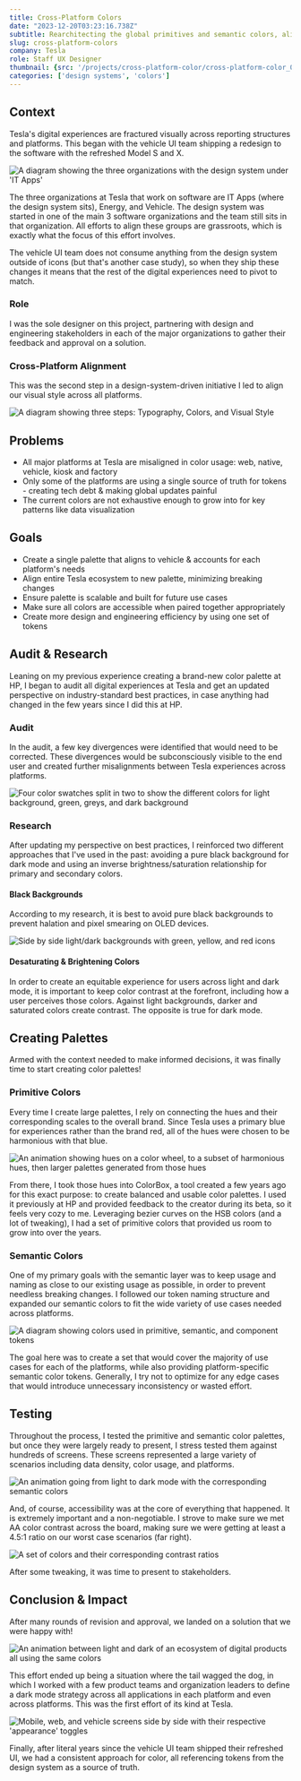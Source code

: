 ```yaml
---
title: Cross-Platform Colors
date: "2023-12-20T03:23:16.738Z"
subtitle: Rearchitecting the global primitives and semantic colors, aligning all platforms across organizations
slug: cross-platform-colors
company: Tesla
role: Staff UX Designer
thumbnail: {src: '/projects/cross-platform-color/cross-platform-color_01.jpg', alt: "An ecosystem of digital products all using the same colors"}
categories: ['design systems', 'colors']
---
```



## Context

Tesla's digital experiences are fractured visually across reporting structures and platforms. This began with the vehicle UI team shipping a redesign to the software with the refreshed Model S and X.

![A diagram showing the three organizations with the design system under 'IT Apps'](/projects/cross-platform-color/cross-platform-color_02.jpg)

The three organizations at Tesla that work on software are IT Apps (where the design system sits), Energy, and Vehicle. The design system was started in one of the main 3 software organizations and the team still sits in that organization. All efforts to align these groups are grassroots, which is exactly what the focus of this effort involves. 

The vehicle UI team does not consume anything from the design system outside of icons (but that's another case study), so when they ship these changes it means that the rest of the digital experiences need to pivot to match.


### Role

I was the sole designer on this project, partnering with design and engineering stakeholders in each of the major organizations to gather their feedback and approval on a solution.

### Cross-Platform Alignment

This was the second step in a design-system-driven initiative I led to align our visual style across all platforms.

![A diagram showing three steps: Typography, Colors, and Visual Style](/projects/cross-platform-color/cross-platform-color_03.jpg)

## Problems

- All major platforms at Tesla are misaligned in color usage: web, native, vehicle, kiosk and factory
- Only some of the platforms are using a single source of truth for tokens - creating tech debt & making global updates painful
- The current colors are not exhaustive enough to grow into for key patterns like data visualization

## Goals

- Create a single palette that aligns to vehicle & accounts for each platform's needs
- Align entire Tesla ecosystem to new palette, minimizing breaking changes
- Ensure palette is scalable and built for future use cases
- Make sure all colors are accessible when paired together appropriately
- Create more design and engineering efficiency by using one set of tokens

## Audit & Research

Leaning on my previous experience creating a brand-new color palette at HP, I began to audit all digital experiences at Tesla and get an updated perspective on industry-standard best practices, in case anything had changed in the few years since I did this at HP.

### Audit

In the audit, a few key divergences were identified that would need to be corrected. These divergences would be subconsciously visible to the end user and created further misalignments between Tesla experiences across platforms.

![Four color swatches split in two to show the different colors for light background, green, greys, and dark background](/projects/cross-platform-color/cross-platform-color_04.jpg)

### Research

After updating my perspective on best practices, I reinforced two different approaches that I've used in the past: avoiding a pure black background for dark mode and using an inverse brightness/saturation relationship for primary and secondary colors.

#### Black Backgrounds

According to my research, it is best to avoid pure black backgrounds to prevent halation and pixel smearing on OLED devices.

![Side by side light/dark backgrounds with green, yellow, and red icons](/projects/cross-platform-color/cross-platform-color_07.jpg)

#### Desaturating & Brightening Colors

In order to create an equitable experience for users across light and dark mode, it is important to keep color contrast at the forefront, including how a user perceives those colors. Against light backgrounds, darker and saturated colors create contrast. The opposite is true for dark mode. 

## Creating Palettes

Armed with the context needed to make informed decisions, it was finally time to start creating color palettes!

### Primitive Colors

Every time I create large palettes, I rely on connecting the hues and their corresponding scales to the overall brand. Since Tesla uses a primary blue for experiences rather than the brand red, all of the hues were chosen to be harmonious with that blue.

![An animation showing hues on a color wheel, to a subset of harmonious hues, then larger palettes generated from those hues](/projects/cross-platform-color/cross-platform-color_05.gif)

From there, I took those hues into ColorBox, a tool created a few years ago for this exact purpose: to create balanced and usable color palettes. I used it previously at HP and provided feedback to the creator during its beta, so it feels very cozy to me. Leveraging bezier curves on the HSB colors (and a lot of tweaking), I had a set of primitive colors that provided us room to grow into over the years.

### Semantic Colors

One of my primary goals with the semantic layer was to keep usage and naming as close to our existing usage as possible, in order to prevent needless breaking changes. I followed our token naming structure and expanded our semantic colors to fit the wide variety of use cases needed across platforms.

![A diagram showing colors used in primitive, semantic, and component tokens](/projects/cross-platform-color/cross-platform-color_06.jpg)

The goal here was to create a set that would cover the majority of use cases for each of the platforms, while also providing platform-specific semantic color tokens. Generally, I try not to optimize for any edge cases that would introduce unnecessary inconsistency or wasted effort.

## Testing
Throughout the process, I tested the primitive and semantic color palettes, but once they were largely ready to present, I stress tested them against hundreds of screens. These screens represented a large variety of scenarios including data density, color usage, and platforms.

![An animation going from light to dark mode with the corresponding semantic colors](/projects/cross-platform-color/cross-platform-color_09.gif)

And, of course, accessibility was at the core of everything that happened. It is extremely important and a non-negotiable. I strove to make sure we met AA color contrast across the board, making sure we were getting at least a 4.5:1 ratio on our worst case scenarios (far right).

![A set of colors and their corresponding contrast ratios](/projects/cross-platform-color/cross-platform-color_08.jpg)

After some tweaking, it was time to present to stakeholders.

## Conclusion & Impact

After many rounds of revision and approval, we landed on a solution that we were happy with!

![An animation between light and dark of an ecosystem of digital products all using the same colors](/projects/cross-platform-color/cross-platform-color_10.gif)

This effort ended up being a situation where the tail wagged the dog, in which I worked with a few product teams and organization leaders to define a dark mode strategy across all applications in each platform and even across platforms. This was the first effort of its kind at Tesla.

![Mobile, web, and vehicle screens side by side with their respective 'appearance' toggles](/projects/cross-platform-color/cross-platform-color_11.jpg)

Finally, after literal years since the vehicle UI team shipped their refreshed UI, we had a consistent approach for color, all referencing tokens from the design system as a source of truth.

